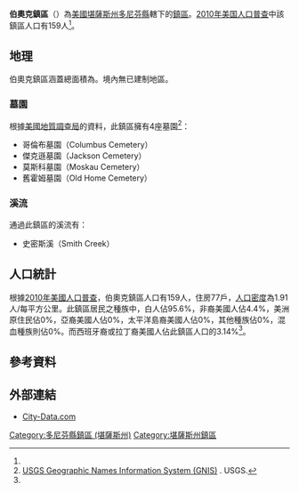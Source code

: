 {{noteTA
|G1=USState
}}
{{Infobox settlement
|official_name = 伯奧克鎮區
|native_name = Burr Oak Township
|settlement_type = 鎮區
|image_map = Map highlighting Burr Oak Township, Doniphan County, Kansas.svg
|map_caption = 伯奧克鎮區在多尼芬縣的位置
|coordinates_display = inline,title
|coordinates_region = US-KS
|subdivision_type = [[世界政區索引|國家]]
|subdivision_name = [[美国|美国]]
|subdivision_type1 = [[美國行政區劃|州]]
|subdivision_name1 = [[堪薩斯州|堪薩斯州]]
|subdivision_type2 = [[堪薩斯州行政區劃|縣]]
|subdivision_name2 = [[多尼芬縣_(堪薩斯州)|多尼芬縣]]
|area_total_km2 = 83.32
|area_land_km2 = 81.13
|area_water_km2 = 2.18
|area_total_sq_mi =
|area_land_sq_mi =
|area_water_sq_mi =
|area_water_percent = 2.62
|population_as_of = [[2010年美国人口普查|2010]]
|population_footnotes = <ref name="Census 2010">{{cite web| url=http://factfinder2.census.gov| title=Race, Hispanic or Latino, Age, and Housing Occupancy: 2010 Census Redistricting Data, Burr Oak township, Doniphan County, Kansas| publisher=U.S. Census Bureau, American FactFinder 2| accessdate=2016-06-02| archive-date=2013-09-11| archive-url=https://web.archive.org/web/20130911234518/http://factfinder2.census.gov/| dead-url=no}}</ref>
|population_total = 159
|population_density_km2 = auto
|elevation_footnotes = 
|elevation_m = 294
|elevation_ft = 965
|latd = 39
|latm = 50
|lats = 54
|latNS = N
|longd = 94
|longm = 58
|longs = 11
|longEW = W
|postal_code_type =
|postal_code = 
|blank_name = [[聯邦資料處理標準|FIPS代碼]]
|blank_info = 20-09500
|blank1_name = [[地名信息系统|GNIS編號]] 
|blank1_info = [http://geonames.usgs.gov/pls/gnispublic/f?p=gnispq:3:::NO::P3_FID:0472815 0472815]
|website = 
|footnotes = 
}}

'''伯奧克鎮區'''（{{lang-en|'''Burr Oak Township'''}}）為[[美國|美國]][[堪薩斯州|堪薩斯州]][[多尼芬縣_(堪薩斯州)|多尼芬縣]]轄下的[[行政鎮區|鎮區]]。[[2010年美国人口普查|2010年美国人口普查]]中該鎮區人口有159人<ref name="Census 2010"/>。

==地理==
伯奧克鎮區涵蓋總面積為{{convert|83.32|km2|sqmi}}。境內無已建制地區。

===墓園===
根據[[美國地質調查局|美國地質調查局]]的資料，此鎮區擁有4座墓園<ref>[http://geonames.usgs.gov/domestic/index.html USGS Geographic Names Information System (GNIS)] {{Wayback|url=http://geonames.usgs.gov/domestic/index.html |date=20190428150204 }}. USGS.</ref>：
*哥倫布墓園（Columbus Cemetery）
*傑克遜墓園（Jackson Cemetery）
*莫斯科墓園（Moskau Cemetery）
*舊霍姆墓園（Old Home Cemetery）

===溪流===
通過此鎮區的溪流有：
*史密斯溪（Smith Creek）

==人口統計==
根據[[2010年美國人口普查|2010年美國人口普查]]，伯奧克鎮區人口有159人，住房77戶，[[人口密度|人口密度]]為1.91人/每平方公里。此鎮區居民之種族中，白人佔95.6%，非裔美國人佔4.4%，美洲原住民佔0%，亞裔美國人佔0%，太平洋島裔美國人佔0%，其他種族佔0%，混血種族則佔0%。而西班牙裔或拉丁裔美國人佔此鎮區人口的3.14%<ref name="Census 2010"/>。

==參考資料==
{{reflist}}

==外部連結==
*[http://www.city-data.com/township/Burr-Oak-Doniphan-KS.html City-Data.com]{{Wayback|url=http://www.city-data.com/township/Burr-Oak-Doniphan-KS.html |date=20121022101733 }}

{{多尼芬縣 (堪薩斯州)}}

{{DEFAULTSORT:Burr Oak}}
[[Category:多尼芬縣鎮區_(堪薩斯州)|Category:多尼芬縣鎮區 (堪薩斯州)]]
[[Category:堪薩斯州鎮區|Category:堪薩斯州鎮區]]